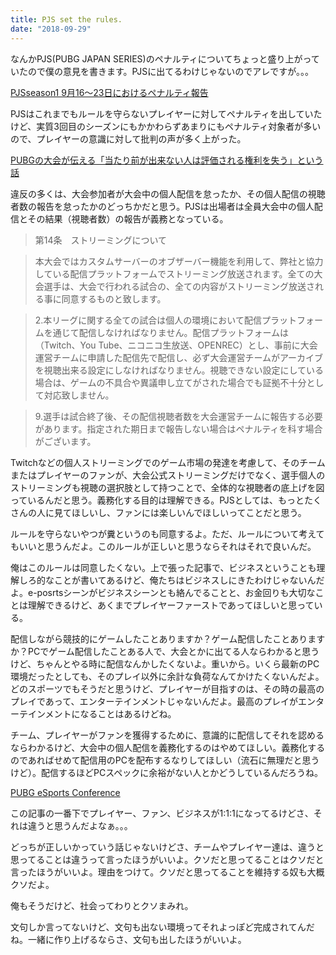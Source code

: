 ```yaml
---
title: PJS set the rules.
date: "2018-09-29"
---
```


なんかPJS(PUBG JAPAN SERIES)のペナルティについてちょっと盛り上がっていたので僕の意見を書きます。PJSに出てるわけじゃないのでアレですが。。。

[PJSseason1 9月16～23日におけるペナルティ報告](https://pubgleague.dmm.com/news/detail/0927penalty)

PJSはこれまでもルールを守らないプレイヤーに対してペナルティを出していたけど、実質3回目のシーズンにもかかわらずあまりにもペナルティ対象者が多いので、プレイヤーの意識に対して批判の声が多く上がった。

[PUBGの大会が伝える「当たり前が出来ない人は評価される権利を失う」という話](https://note.mu/rainbee/n/n41421c817c1b)

違反の多くは、大会参加者が大会中の個人配信を怠ったか、その個人配信の視聴者数の報告を怠ったかのどっちかだと思う。PJSは出場者は全員大会中の個人配信とその結果（視聴者数）の報告が義務となっている。

>第14条　ストリーミングについて

>本大会ではカスタムサーバーのオブザーバー機能を利用して、弊社と協力している配信プラットフォームでストリーミング放送されます。全ての大会選手は、大会で行われる試合の、全ての内容がストリーミング放送される事に同意するものと致します。

>2.本リーグに関する全ての試合は個人の環境において配信プラットフォームを通じて配信しなければなりません。配信プラットフォームは（Twitch、You Tube、ニコニコ生放送、OPENREC）とし、事前に大会運営チームに申請した配信先で配信し、必ず大会運営チームがアーカイブを視聴出来る設定にしなければなりません。視聴できない設定にしている場合は、ゲームの不具合や異議申し立てがされた場合でも証拠不十分として対応致しません。

>9.選手は試合終了後、その配信視聴者数を大会運営チームに報告する必要があります。指定された期日まで報告しない場合はペナルティを科す場合がございます。

Twitchなどの個人ストリーミングでのゲーム市場の発達を考慮して、そのチームまたはプレイヤーのファンが、大会公式ストリーミングだけでなく、選手個人のストリーミングも視聴の選択肢として持つことで、全体的な視聴者の底上げを図っているんだと思う。義務化する目的は理解できる。PJSとしては、もっとたくさんの人に見てほしいし、ファンには楽しいんでほしいってことだと思う。

ルールを守らないやつが糞というのも同意するよ。ただ、ルールについて考えてもいいと思うんだよ。このルールが正しいと思うならそれはそれで良いんだ。

俺はこのルールは同意したくない。上で張った記事で、ビジネスということも理解しろ的なことが書いてあるけど、俺たちはビジネスしにきたわけじゃないんだよ。e-posrtsシーンがビジネスシーンとも絡んでることと、お金回りも大切なことは理解できるけど、あくまでプレイヤーファーストであってほしいと思っている。

配信しながら競技的にゲームしたことありますか？ゲーム配信したことありますか？PCでゲーム配信したことある人で、大会とかに出てる人ならわかると思うけど、ちゃんとやる時に配信なんかしたくないよ。重いから。いくら最新のPC環境だったとしても、そのプレイ以外に余計な負荷なんてかけたくないんだよ。どのスポーツでもそうだと思うけど、プレイヤーが目指すのは、その時の最高のプレイであって、エンターテインメントじゃないんだよ。最高のプレイがエンターテインメントになることはあるけどね。

チーム、プレイヤーがファンを獲得するために、意識的に配信してそれを認めるならわかるけど、大会中の個人配信を義務化するのはやめてほしい。義務化するのであればせめて配信用のPCを配布するなりしてほしい（流石に無理だと思うけど）。配信するほどPCスペックに余裕がない人とかどうしているんだろうね。

[PUBG eSports Conference](https://www.4gamer.net/games/348/G034868/20180922001/)

この記事の一番下でプレイヤー、ファン、ビジネスが1:1:1になってるけどさ、それは違うと思うんだよなぁ。。。

どっちが正しいかっていう話じゃないけどさ、チームやプレイヤー達は、違うと思ってることは違うって言ったほうがいいよ。クソだと思ってることはクソだと言ったほうがいいよ。理由をつけて。クソだと思ってることを維持する奴も大概クソだよ。

俺もそうだけど、社会ってわりとクソまみれ。

文句しか言ってないけど、文句も出ない環境ってそれよっぽど完成されてんだね。一緒に作り上げるならさ、文句も出したほうがいいよ。
